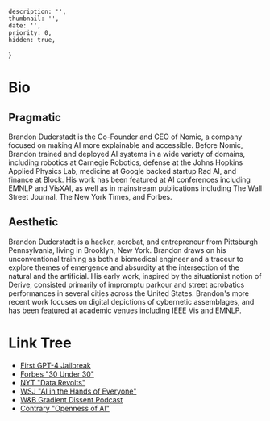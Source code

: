     description: '',
    thumbnail: '',
    date: '',
    priority: 0,
    hidden: true,
}

# Bio
## Pragmatic
Brandon Duderstadt is the Co-Founder and CEO of Nomic, a company focused on making AI more explainable and accessible.
Before Nomic, Brandon trained and deployed AI systems in a wide variety of domains, including robotics at Carnegie Robotics, defense at the Johns Hopkins Applied Physics Lab, medicine at Google backed startup Rad AI, and finance at Block.
His work has been featured at AI conferences including EMNLP and VisXAI, as well as in mainstream publications including The Wall Street Journal, The New York Times, and Forbes.

## Aesthetic
Brandon Duderstadt is a hacker, acrobat, and entrepreneur from Pittsburgh Pennsylvania, living in Brooklyn, New York.
Brandon draws on his unconventional training as both a biomedical engineer and a traceur to explore themes of emergence and absurdity at the intersection of the natural and the artificial.
His early work, inspired by the situationist notion of Derive, consisted primarily of impromptu parkour and street acrobatics performances in several cities across the United States.
Brandon's more recent work focuses on digital depictions of cybernetic assemblages, and has been featured at academic venues including IEEE Vis and EMNLP.

# Link Tree
 - [First GPT-4 Jailbreak](https://twitter.com/nomic_ai/status/1635719257110478859)
 - [Forbes \"30 Under 30\"](https://www.forbes.com/profile/nomic/?list=30under30-enterprise-technology/&sh=33c8d7a27fee)
 - [NYT \"Data Revolts\"](https://www.nytimes.com/2023/07/15/technology/artificial-intelligence-models-chat-data.html)
 - [WSJ \"AI in the Hands of Everyone\"](https://www.wsj.com/articles/a-meta-platforms-leak-put-powerful-ai-in-the-hands-of-everyone-8b9f875a)
 - [W\&B Gradient Dissent Podcast](https://www.youtube.com/watch?v=_xpAcWIlxak&t=1s)
 - [Contrary \"Openness of AI\"](https://research.contrary.com/reports/the-openness-of-ai)